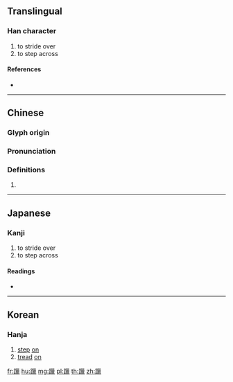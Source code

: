 {{character info/new}}
==Translingual==

===Han character===
{{Han char|rn=157|rad=足|as=15|sn=22|four=62116|canj=RMVVV}}

# to stride over
# to step across

====References====
* {{Han ref|kx=1235.330|dkj=37962|dj=1708.080|hdz=63748.100|uh=8E90|ud=36496|bh=F761|bd=63329}}

----

==Chinese==
{{zh-forms}}

===Glyph origin===
{{Han etym}}

===Pronunciation===
{{zh-pron
|m=liè
|c=lip6
|h=pfs=
|md=
|mn=
|w=
|mc=y
|oc=y
|cat=
}}

===Definitions===
{{zh-hanzi}}

# {{rfdef|lang=zh}}

----

==Japanese==

===Kanji===
{{ja-kanji|grade=|rs=足15}}

# to stride over
# to step across

====Readings====
* {{ja-readings|on=[[りょう]] (ryō)|kun=[[ふむ]] (fumu)|nanori=}}

----

==Korean==

===Hanja===
{{ko-hanja|hangeul=[[렵]]>[[엽]]|eumhun=|rv=ryeop>yeop|mr=ryŏp>yŏp|y=lyep>yep}}

# [[step]] [[on]]
# [[tread]] [[on]]

[[fr:躐]]
[[hu:躐]]
[[mg:躐]]
[[pl:躐]]
[[th:躐]]
[[zh:躐]]